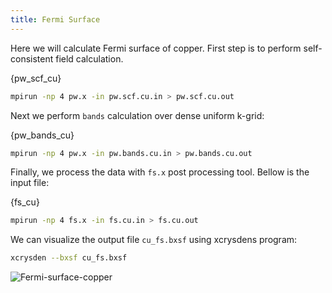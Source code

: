 ```yaml
---
title: Fermi Surface
---
```

Here we will calculate Fermi surface of copper. First step is to perform self-
consistent field calculation.


<CodeBlock language="bash" title="src/cu/pw.scf.cu.in" showLineNumbers>{pw_scf_cu}</CodeBlock>

```bash
mpirun -np 4 pw.x -in pw.scf.cu.in > pw.scf.cu.out
```

Next we perform `bands` calculation over dense uniform k-grid:


<CodeBlock language="bash" title="src/cu/pw.bands.cu.in" showLineNumbers>{pw_bands_cu}</CodeBlock>

```bash
mpirun -np 4 pw.x -in pw.bands.cu.in > pw.bands.cu.out
```

Finally, we process the data with `fs.x` post processing tool. Bellow is the
input file:


<CodeBlock language="bash" title="src/cu/fs.cu.in" showLineNumbers>{fs_cu}</CodeBlock>

```bash
mpirun -np 4 fs.x -in fs.cu.in > fs.cu.out
```

We can visualize the output file `cu_fs.bxsf` using xcrysdens program:

```bash
xcrysden --bxsf cu_fs.bxsf
```

<picture>
  <source type="image/webp" srcSet={require("/img/fs-cu.webp").default} />
  <img src={require("/img/fs-cu.png").default} alt="Fermi-surface-copper" />
</picture>
